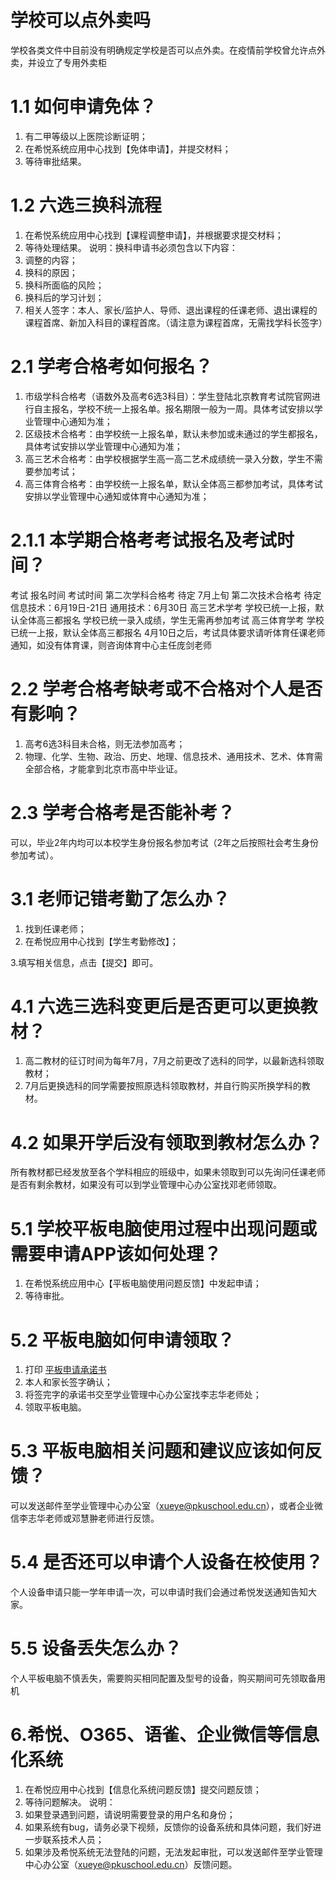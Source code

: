 # 学校可以点外卖吗
学校各类文件中目前没有明确规定学校是否可以点外卖。在疫情前学校曾允许点外卖，并设立了专用外卖柜

# 1.1 如何申请免体？
1. 有二甲等级以上医院诊断证明；
2. 在希悦系统应用中心找到【免体申请】，并提交材料；
3. 等待审批结果。

# 1.2 六选三换科流程
1. 在希悦系统应用中心找到【课程调整申请】，并根据要求提交材料；
2. 等待处理结果。
说明：换科申请书必须包含以下内容：
1. 调整的内容；
2. 换科的原因；
3. 换科所面临的风险；
4. 换科后的学习计划；
5. 相关人签字：本人、家长/监护人、导师、退出课程的任课老师、退出课程的课程首席、新加入科目的课程首席。（请注意为课程首席，无需找学科长签字）

# 2.1 学考合格考如何报名？
1. 市级学科合格考（语数外及高考6选3科目）：学生登陆北京教育考试院官网进行自主报名，学校不统一上报名单。报名期限一般为一周。具体考试安排以学业管理中心通知为准；
2. 区级技术合格考：由学校统一上报名单，默认未参加或未通过的学生都报名，具体考试安排以学业管理中心通知为准；
3. 高三艺术合格考：由学校根据学生高一高二艺术成绩统一录入分数，学生不需要参加考试；
4. 高三体育合格考：由学校统一上报名单，默认全体高三都参加考试，具体考试安排以学业管理中心通知或体育中心通知为准；
# 2.1.1 本学期合格考考试报名及考试时间？
考试	报名时间	考试时间
第二次学科合格考	待定	7月上旬
第二次技术合格考	待定	信息技术：6月19日-21日
通用技术：6月30日
高三艺术学考	学校已统一上报，默认全体高三都报名	学校已统一录入成绩，学生无需再参加考试
高三体育学考	学校已统一上报，默认全体高三都报名	4月10日之后，考试具体要求请听体育任课老师通知，如没有体育课，则咨询体育中心主任庞剑老师

# 2.2 学考合格考缺考或不合格对个人是否有影响？
1. 高考6选3科目未合格，则无法参加高考；
2. 物理、化学、生物、政治、历史、地理、信息技术、通用技术、艺术、体育需全部合格，才能拿到北京市高中毕业证。

# 2.3 学考合格考是否能补考？
可以，毕业2年内均可以本校学生身份报名参加考试（2年之后按照社会考生身份参加考试）。


# 3.1 老师记错考勤了怎么办？
1. 找到任课老师；
2. 在希悦应用中心找到【学生考勤修改】；

3.填写相关信息，点击【提交】即可。

# 4.1 六选三选科变更后是否更可以更换教材？
1. 高二教材的征订时间为每年7月，7月之前更改了选科的同学，以最新选科领取教材；
2. 7月后更换选科的同学需要按照原选科领取教材，并自行购买所换学科的教材。

# 4.2 如果开学后没有领取到教材怎么办？
所有教材都已经发放至各个学科相应的班级中，如果未领取到可以先询问任课老师是否有剩余教材，如果没有可以到学业管理中心办公室找邓老师领取。

# 5.1 学校平板电脑使用过程中出现问题或需要申请APP该如何处理？
1. 在希悦系统应用中心【平板电脑使用问题反馈】中发起申请；
2. 等待审批。
# 5.2 平板电脑如何申请领取？
1. 打印 [平板申请承诺书](https://pkuschool.yuque.com/office/yuque/0/2023/pdf/22916111/1678863091715-15f9a9cc-cb80-42c0-a194-d3696b328317.pdf)
2. 本人和家长签字确认；
3. 将签完字的承诺书交至学业管理中心办公室找李志华老师处；
4. 领取平板电脑。
# 5.3 平板电脑相关问题和建议应该如何反馈？
可以发送邮件至学业管理中心办公室（xueye@pkuschool.edu.cn），或者企业微信李志华老师或邓慧翀老师进行反馈。
# 5.4 是否还可以申请个人设备在校使用？
个人设备申请只能一学年申请一次，可以申请时我们会通过希悦发送通知告知大家。
# 5.5 设备丢失怎么办？
个人平板电脑不慎丢失，需要购买相同配置及型号的设备，购买期间可先领取备用机

# 6.希悦、O365、语雀、企业微信等信息化系统
1. 在希悦应用中心找到【信息化系统问题反馈】提交问题反馈；
2. 等待问题解决。
说明：
1. 如果登录遇到问题，请说明需要登录的用户名和身份；
2. 如果系统有bug，请务必录下视频，反馈你的设备系统和具体问题，我们好进一步联系技术人员；
3. 如果涉及希悦系统无法登陆的问题，无法发起审批，可以发送邮件至学业管理中心办公室（xueye@pkuschool.edu.cn）反馈问题。
